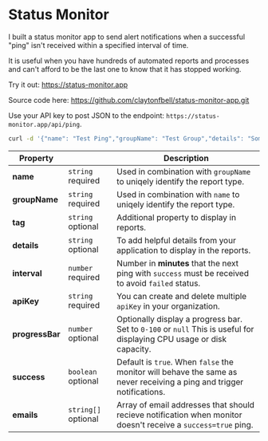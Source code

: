 
# Status Monitor

I built a status monitor app to send alert notifications when a successful "ping" isn't received within a specified interval of time.

It is useful when you have hundreds of automated reports and processes and can't afford to be the last one to know that it has stopped working.

Try it out: <https://status-monitor.app>

Source code here: <https://github.com/claytonfbell/status-monitor-app.git>

<StatusMonitorImages />

Use your API key to post JSON to the endpoint: `https://status-monitor.app/api/ping`.

```bash
curl -d '{"name": "Test Ping","groupName": "Test Group","details": "Some test info with **markdown** formatting.","interval": 10,"apiKey": "**APIKEY HERE**","progressBar": 33,"success": true,"emails": ["example@fakeemail.com"]}' -H "Content-Type: application/json" -X POST https://status-monitor.app/api/ping
```

| Property        |                     | Description                                                                                                           |
| --------------- | ------------------- | --------------------------------------------------------------------------------------------------------------------- |
| **name**        | `string` required   | Used in combination with `groupName` to uniqely identify the report type.                                             |
| **groupName**   | `string` required   | Used in combination with `name` to uniqely identify the report type.                                                  |
| **tag**         | `string` optional   | Additional property to display in reports.                                                                            |
| **details**     | `string` optional   | To add helpful details from your application to display in the reports.                                               |
| **interval**    | `number` required   | Number in **minutes** that the next ping with `success` must be received to avoid `failed` status.                    |
| **apiKey**      | `string` required   | You can create and delete multiple `apiKey` in your organization.                                                     |
| **progressBar** | `number` optional   | Optionally display a progress bar. Set to `0-100` or `null` This is useful for displaying CPU usage or disk capacity. |
| **success**     | `boolean` optional  | Default is `true`. When `false` the monitor will behave the same as never receiving a ping and trigger notifications. |
| **emails**      | `string[]` optional | Array of email addresses that should recieve notification when monitor doesn't receive a `success=true` ping.         |
